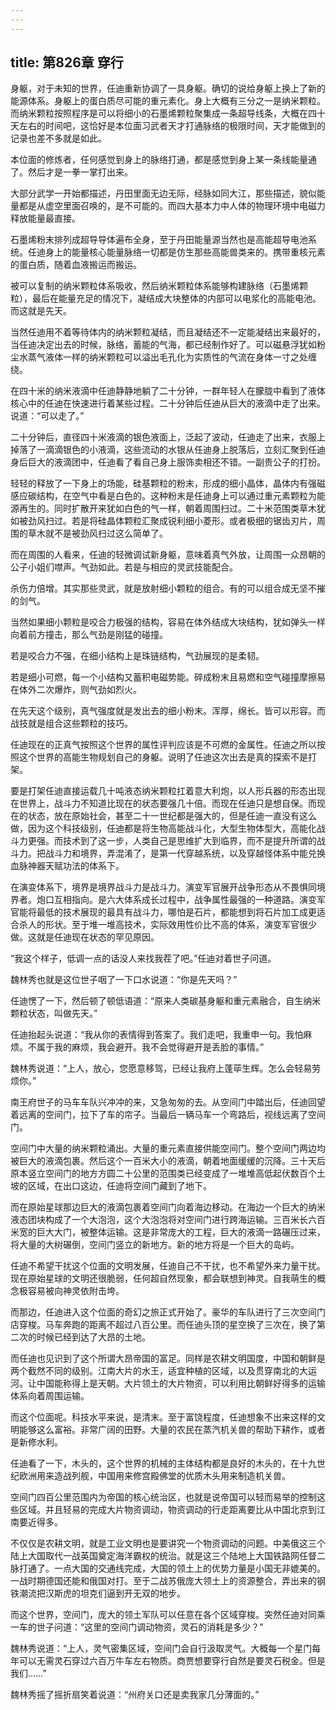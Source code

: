```yaml
---
---
---
```

title: 第826章 穿行
---



身躯，对于未知的世界，任迪重新协调了一具身躯。确切的说给身躯上换上了新的能源体系。身躯上的蛋白质尽可能的重元素化。身上大概有三分之一是纳米颗粒。而纳米颗粒按照程序是可以将细小的石墨烯颗粒聚集成一条超导线条，大概在四十天左右的时间吧，这恰好是本位面习武者天才打通脉络的极限时间，天才能做到的记录也差不多就是如此。

本位面的修炼者，任何感觉到身上的脉络打通，都是感觉到身上某一条线能量通了。然后才是一拳一掌打出来。

大部分武学一开始都描述，丹田里面无边无际，经脉如同大江，那些描述，貌似能量都是从虚空里面召唤的，是不可能的。而四大基本力中人体的物理环境中电磁力释放能量最直接。

石墨烯粉末排列成超导导体遍布全身，至于丹田能量源当然也是高能超导电池系统。任迪身上的能量核心能量脉络一切都是仿生那些高能兽类来的。携带重核元素的蛋白质，随着血液搬运而搬运。

被可以复制的纳米颗粒体系吸收，然后纳米颗粒体系能够构建脉络（石墨烯颗粒），最后在能量充足的情况下，凝结成大块整体的内部可以电浆化的高能电池。而这就是先天。

当然任迪用不着等待体内的纳米颗粒凝结，而且凝结还不一定能凝结出来最好的，当任迪决定出去的时候，脉络，蓄能的气海，都已经制作好了。可以磁悬浮犹如粉尘水蒸气液体一样的纳米颗粒可以溢出毛孔化为实质性的气流在身体一寸之处缠绕。

在四十米的纳米液滴中任迪静静地躺了二十分钟，一群年轻人在朦胧中看到了液体核心中的任迪在快速进行着某些过程。二十分钟后任迪从巨大的液滴中走了出来。说道：“可以走了。”

二十分钟后，直径四十米液滴的银色液面上，泛起了波动，任迪走了出来，衣服上掉落了一滴滴银色的小液滴，这些流动的水银从任迪身上脱落后，立刻汇聚到任迪身后巨大的液滴团中，任迪看了看自己身上服饰卖相还不错。一副贵公子的打扮。

轻轻的释放了一下身上的场能，硅基颗粒的粉末，形成的细小晶体，晶体内有强磁感应碳结构，在空气中看是白色的。这种粉末是任迪身上可以通过重元素颗粒为能源再生的。同时扩散开来犹如白色的气一样，朝着周围扫过。二十米范围类草木犹如被劲风扫过。若是将硅晶体颗粒汇聚成锐利细小菱形。或者极细的锯齿刃片，周围的草木就不是被劲风扫过这么简单了。

而在周围的人看来，任迪的轻微调试新身躯，意味着真气外放，让周围一众昂朝的公子小姐们噤声。气劲如此。若是与相应的灵武技能配合。

杀伤力倍增。其实那些灵武，就是放射细小颗粒的组合。有的可以组合成无坚不摧的剑气。

当然如果细小颗粒是咬合力极强的结构，容易在体外结成大块结构，犹如弹头一样向着前方撞击，那么气劲是刚猛的碰撞。

若是咬合力不强，在细小结构上是珠链结构，气劲展现的是柔韧。

若是细小可燃，每一个小结构又蓄积电磁势能。碎成粉末且易燃和空气碰撞摩擦易在体外二次爆炸，则气劲如烈火。

在先天这个级别，真气强度就是发出去的细小粉末。浑厚，绵长。皆可以形容。而战技就是组合这些颗粒的技巧。

任迪现在的正真气按照这个世界的属性评判应该是不可燃的金属性。任迪之所以按照这个世界的高能生物规划自己的身躯。说明了任迪这次出去是真的探索不是打架。

要是打架任迪直接运载几十吨液态纳米颗粒扛着意大利炮，以人形兵器的形态出现在世界上，战斗力不知道比现在的状态要强几十倍。而现在任迪只是想自保。而现在的状态，放在原始社会，甚至二十一世纪都是强大的，但是任迪一直没有这么做，因为这个科技级别，任迪都是将生物高能战斗化，大型生物体型大，高能化战斗力更强。而技术到了这一步，人类自己是思维扩大到临界，而不是提升所谓的战斗力。把战斗力和境界，弄混淆了，是第一代穿越系统，以及穿越怪体系中能兑换血脉神器天赋功法的体系下。

在演变体系下，境界是境界战斗力是战斗力。演变军官展开战争形态从不畏惧同境界者。炮口互相指向。是六大体系成长过程中，战争属性最强的一种道路。演变军官能将最低的技术展现的最具有战斗力，哪怕是石片，都能想到将石片加工成更适合杀人的形状。至于堆一堆高技术，实际效用性价比不高的体系，演变军官很少做。这就是任迪现在状态的罕见原因。

“我这个样子，低调一点的话没人来找我茬了吧。”任迪对着世子问道。

魏林秀也就是这位世子咽了一下口水说道：“你是先天吗？”

任迪愣了一下，然后顿了顿低语道：“原来人类碳基身躯和重元素融合，自生纳米颗粒状态，叫做先天。”

任迪抬起头说道：“我从你的表情得到答案了。我们走吧，我重申一句。我怕麻烦。不属于我的麻烦，我会避开。我不会觉得避开是丢脸的事情。”

魏林秀说道：“上人，放心，您愿意移驾，已经让我府上蓬荜生辉。怎么会轻易劳烦你。”

南王府世子的马车车队兴冲冲的来，又急匆匆的去。从空间门中踏出后，任迪回望着远离的空间门，拉下了车的帘子。当最后一辆马车一个弯路后，视线远离了空间门。

空间门中大量的纳米颗粒涌出。大量的重元素直接供能空间门。整个空间门两边均被巨大的液滴包裹。然后这个一百米大小的液滴，朝着地面缓缓的沉降。三十天后原本竖立空间门的地方方圆二十公里的范围类已经变成了一堆堆高低起伏数百个土坡的区域，在出口这边，任迪将空间门藏到了地下。

而在原始星球那边巨大的液滴包裹着空间门向着海边移动。在海边一个巨大的纳米液态团块构成了一个大泡泡，这个大泡泡将对空间门进行跨海运输。三百米长六百米宽的巨大大门，被整体运输。这是非常庞大的工程，巨大的液滴一路碾压过来，将大量的大树碾倒，空间门竖立的新地方。新的地方将是一个巨大的岛屿。

任迪不希望干扰这个位面的文明发展，任迪自己不干扰，也不希望外来力量干扰。现在原始星球的文明还很脆弱，任何超自然现象，都会联想到神灵。自我萌生的概念极容易被向神灵依附击垮。

而那边，任迪进入这个位面的奇幻之旅正式开始了。豪华的车队进行了三次空间门店穿梭。马车奔跑的距离不超过八百公里。而任迪头顶的星空换了三次在，换了第二次的时候已经到达了大昂的土地。

而任迪也见识到了这个所谓大昂帝国的富足。同样是农耕文明国度，中国和朝鲜是两个截然不同的级别。江南大片的水王，适宜种植的区域，以及贯穿南北的大运河。让中国能称得上是天朝。大片领土的大片物资，可以利用比朝鲜好得多的运输体系向着周围运输。

而这个位面呢。科技水平来说，是清末。至于富饶程度，任迪想象不出来这样的文明能够这么富裕。非常广阔的田野。大量的农民在蒸汽机关兽的帮助下耕作，或者是新修水利。

任迪看了一下，木头的，这个世界的机械的主体结构都是良好的木头的，在十九世纪欧洲用来造战列舰，中国用来修宫殿佛堂的优质木头用来制造机关兽。

空间门四百公里范围内为帝国的核心统治区，也就是说帝国可以轻而易举的控制这些区域。并且轻易的完成大片物资调动，物资调动的行走距离要比从中国北京到江南要近得多。

不仅仅是农耕文明，就是工业文明也是要讲究一个物资调动的问题。中美俄这三个陆上大国取代一战英国奠定海洋霸权的统治。就是这三个陆地上大国铁路网任督二脉打通了。一点大国的交通线完成，大国的领土上的优势力量是小国无非媲美的。一战时期德国还能和俄国对打。至于二战苏俄庞大领土上的资源整合，弄出来的钢铁潮流把汉斯虎的坦克们逼到开无双的地步。

而这个世界，空间门，庞大的领土军队可以任意在各个区域穿梭。突然任迪对同乘一车的世子问道：“这里的空间门调动物资，灵石的消耗是多少？”

魏林秀说道：“上人，灵气密集区域，空间门会自行汲取灵气。大概每一个星门每年可以无需灵石穿过六百万牛车左右物质。商贾想要穿行自然是要灵石税金。但是我们……”

魏林秀摇了摇折扇笑着说道：“州府关口还是卖我家几分薄面的。”